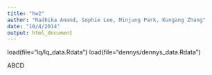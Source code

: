 ```yaml
---
title: "hw2"
author: "Radhika Anand, Sophie Lee, Minjung Park, Kungang Zhang"
date: "10/4/2014"
output: html_document
---
```


load(file="lq/lq_data.Rdata")
load(file="dennys/dennys_data.Rdata")

ABCD